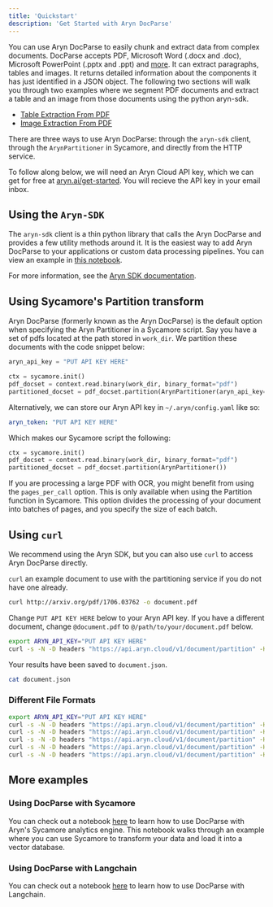 ```yaml
---
title: 'Quickstart'
description: 'Get Started with Aryn DocParse'
---
```


You can use Aryn DocParse to easily chunk and extract data from complex documents. DocParse accepts PDF, Microsoft Word (.docx and .doc), Microsoft PowerPoint (.pptx and .ppt) and [more](aryn_docparse/formats_supported). It can extract paragraphs, tables and images. It returns detailed information about the components it has just identified in a JSON object.  The following two sections will walk you through two examples where we segment PDF documents and extract a table and an image from those documents using the python aryn-sdk.

- [Table Extraction From PDF](./aryn_docparse/tables.mdx)
- [Image Extraction From PDF](./aryn_docparse/images.mdx)

There are three ways to use Aryn DocParse: through the ``aryn-sdk`` client, through the ``ArynPartitioner`` in Sycamore, and directly from the HTTP service.

To follow along below, we will need an Aryn Cloud API key, which we can get for free at [aryn.ai/get-started](https://www.aryn.ai/get-started). You will recieve the API key in your email inbox.

## Using the ``Aryn-SDK``

The ``aryn-sdk`` client is a thin python library that calls the Aryn DocParse and provides a few utility methods around it. It is the easiest way to add Aryn DocParse to your applications or custom data processing pipelines. You can view an example in [this notebook](https://github.com/aryn-ai/sycamore/blob/main/notebooks/ArynPartitionerPython.ipynb).

For more information, see the [Aryn SDK documentation](./aryn_docparse/aryn_sdk.mdx).

## Using Sycamore's Partition transform

Aryn DocParse (formerly known as the Aryn DocParse) is the default option when specifying the Aryn Partitioner in a Sycamore script. Say you have a set of pdfs located at the path stored in ``work_dir``. We partition these documents with the code snippet below:

```python
aryn_api_key = "PUT API KEY HERE"

ctx = sycamore.init()
pdf_docset = context.read.binary(work_dir, binary_format="pdf")
partitioned_docset = pdf_docset.partition(ArynPartitioner(aryn_api_key=aryn_api_key))
```
Alternatively, we can store our Aryn API key in ``~/.aryn/config.yaml`` like so:

```yaml
aryn_token: "PUT API KEY HERE"
```
Which makes our Sycamore script the following:

```python
ctx = sycamore.init()
pdf_docset = context.read.binary(work_dir, binary_format="pdf")
partitioned_docset = pdf_docset.partition(ArynPartitioner())
```

If you are processing a large PDF with OCR, you might benefit from using the ``pages_per_call`` option. This is only available when using the Partition function in Sycamore. This option divides the processing of your document into batches of pages, and you specify the size of each batch.

## Using ``curl``

We recommend using the Aryn SDK, but you can also use ``curl`` to access Aryn DocParse directly.

``curl`` an example document to use with the partitioning service if you do not have one already.

```bash
curl http://arxiv.org/pdf/1706.03762 -o document.pdf
```
Change ``PUT API KEY HERE`` below to your Aryn API key. If you have a different document, change ``@document.pdf`` to ``@/path/to/your/document.pdf`` below.

```bash
export ARYN_API_KEY="PUT API KEY HERE"
curl -s -N -D headers "https://api.aryn.cloud/v1/document/partition" -H "Authorization: Bearer $ARYN_API_KEY" -F "pdf=@document.pdf" | tee document.json
```
Your results have been saved to ``document.json``.

```bash
cat document.json
```

### Different File Formats

```bash
export ARYN_API_KEY="PUT API KEY HERE"
curl -s -N -D headers "https://api.aryn.cloud/v1/document/partition" -H "Authorization: Bearer $ARYN_API_KEY" -F "pdf=@document.pdf" | tee document.json
curl -s -N -D headers "https://api.aryn.cloud/v1/document/partition" -H "Authorization: Bearer $ARYN_API_KEY" -F "pdf=@document.docx" | tee document.json
curl -s -N -D headers "https://api.aryn.cloud/v1/document/partition" -H "Authorization: Bearer $ARYN_API_KEY" -F "pdf=@document.doc" | tee document.json
curl -s -N -D headers "https://api.aryn.cloud/v1/document/partition" -H "Authorization: Bearer $ARYN_API_KEY" -F "pdf=@document.pptx" | tee document.json
curl -s -N -D headers "https://api.aryn.cloud/v1/document/partition" -H "Authorization: Bearer $ARYN_API_KEY" -F "pdf=@document.ppt" | tee document.json
```

## More examples

### Using DocParse with Sycamore

You can  check out a notebook [here](https://github.com/aryn-ai/sycamore/blob/main/notebooks/pinecone-writer.ipynb) to learn how to use DocParse with Aryn's Sycamore analytics engine. This notebook walks through an example where you can use Sycamore to transform your data and load it into a vector database.

### Using DocParse with Langchain

You can  check out a notebook [here](https://github.com/aryn-ai/sycamore/blob/main/notebooks/ArynPartitionerWithLangchain.ipynb) to learn how to use DocParse with Langchain.